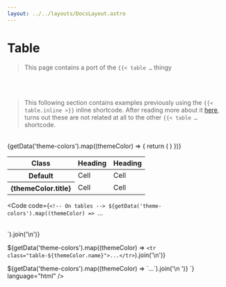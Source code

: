```yaml
---
layout: ../../layouts/DocsLayout.astro
---
```



# Table

> This page contains a port of the `{{< table …` thingy

<Table />

<Table class="table" simplified={false} />

<Table class="table table-striped-columns" />

<Table class="table table-bordered-columns" />

> This following section contains examples previously using the `{{< table.inline >}}` inline shortcode. After reading more about it [here](https://github.com/gohugoio/hugo/issues/4011), turns out these are not related at all to the other `{{< table …` shortcode.

<div class="bd-example">
  <table class="table">
    <thead>
      <tr>
        <th scope="col">Class</th>
        <th scope="col">Heading</th>
        <th scope="col">Heading</th>
      </tr>
    </thead>
    <tbody>
      <tr>
        <th scope="row">Default</th>
        <td>Cell</td>
        <td>Cell</td>
      </tr>
      {getData('theme-colors').map((themeColor) => {
        return (
          <tr class={`table-${themeColor.name}`}>
            <th scope="row">{themeColor.title}</th>
            <td>Cell</td>
            <td>Cell</td>
          </tr>
        )
      })}
    </tbody>
  </table>
</div>

<Code code={`<!-- On tables -->
${getData('theme-colors').map((themeColor) => `<table class="table-${themeColor.name}">...</table>`).join('\n')}

<!-- On rows -->
${getData('theme-colors').map((themeColor) => `<tr class="table-${themeColor.name}">...</tr>`).join('\n')}

<!-- On cells (\`td\` or \`th\`) -->
<tr>
  ${getData('theme-colors').map((themeColor) => `<td class="table-${themeColor.name}">...</td>`).join('\n  ')}
</tr>
`} language="html" />
